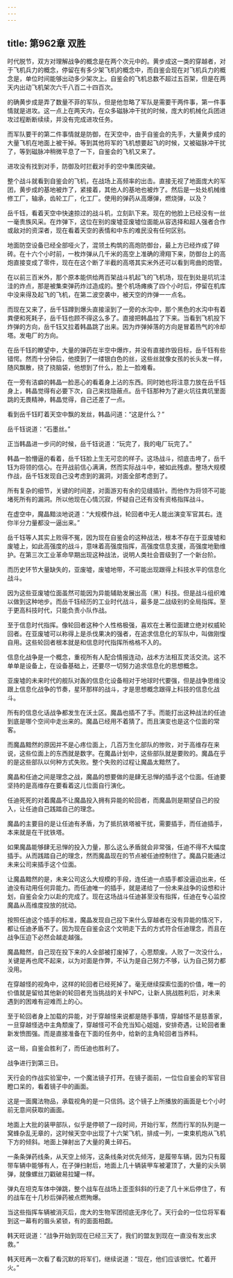 ```yaml
---
---
---
```

title: 第962章 双胜
---



时代脱节，双方对理解战争的概念是在两个次元中的。黄步成这一类的穿越者，对于飞机兵力的概念，停留在有多少架飞机的概念中，而自鉴会现在对飞机兵力的概念是，单位时间能够出动多少架次上。自鉴会的飞机总数不超过五百架，但是在两天内出动飞机架次六千八百二十四百次。

的确黄步成是弄了数量不菲的军队，但是他忽略了军队是需要干两件事，第一件事情就是进攻。这一点上在两天内，在众多磁脉冲干扰的时候，庞大的机械化兵团进攻过程断断续续，并没有完成进攻任务。

而军队要干的第二件事情就是防御，在天空中，由于自鉴会的先手，大量黄步成的大量飞机在地面上被干掉。等到其他将军的飞机想要起飞的时候，又被磁脉冲干扰了，等到磁脉冲稍微平息了一下，自鉴会的飞机又来了。

进攻没有找到对手，防御及时拦截对手的空中集团突破。

整个战斗就看到自鉴会的飞机，在战场上高频率的出击。直接无视了地面庞大的军团，黄步成的基地被炸了，紧接着，其他人的基地也被炸了。然后是一处处机械维修工厂，轴承，齿轮工厂，化工厂。使用的弹药从高爆弹，燃烧弹，以及？

岳千钰，看着天空中快速掠过的战斗机，立刻趴下来。现在的他脸上已经没有一丝一毫贵族风采。在炸弹下，这位在别的废墟亚废墟位面能从容选择和超人强者合作或敌对的资深者，现在看着天空的表情和中东的难民没有任何区别。

地面防空设备已经全部哑火了，混领土构筑的高炮防御台，最上方已经炸成了碎砖。在十六个小时前，一枚炸弹从几千米的高空上准确的滑翔下来，防御台上的高炮直接变成了零件，现在在这个断了半截的高塔其实米外还可以看到弯曲的炮管。

在以前三百米外，那个原本能供给两百架战斗机起飞的飞机场，现在到处是坑坑洼洼的炸点，那是被集束弹药炸过造成的。整个机场瘫痪了四个小时后，停留在机库中没来得及起飞的飞机，在第二波空袭中，被天空的炸弹一一点名。

而现在又来了，岳千钰蹲到爆头直接滚到了一旁的水沟中，那个黑色的水沟中有着粪便和死耗子，岳千钰也顾不得这么多了。直接把韩晶拉了下来。当看到飞机投下炸弹的方向，岳千钰又拉着韩晶跳了出来。因为炸弹掉落的方向是冒着热气的冷却塔。发电厂的方向。

在岳千钰的瞭望中，大量的弹药在半空中爆炸，并没有直接炸毁目标，岳千钰有些错愕。然而十分钟后，他摸到了一缕银白色的丝，这些丝就像女孩的长头发一样，随风飘散，挠了挠脑袋，他想到了什么，脸上一脸难看。

在一旁有洁癖的韩晶一脸恶心的看着身上沾的东西。同时她也将注意力放在岳千钰身上，韩晶觉得有必要下次，自己来找隐蔽点。岳千钰那种为了避火坑往粪坑里面跳的无畏精神，韩晶觉得，自己还差了一点。

看到岳千钰盯着天空中飘的发丝，韩晶问道：“这是什么？”

岳千钰说道：“石墨丝。”

正当韩晶进一步问的时候，岳千钰说道：“玩完了，我的电厂玩完了。”

韩晶一脸懵逼的看着，岳千钰脸上生无可恋的样子。这场战斗，彻底击垮了，岳千钰为将领的信心。在开战前信心满满，然而实际战斗中，被如此残虐。整场大规模作战，岳千钰发现自己没考虑到的漏洞，对面全部考虑到了。

所有复杂的细节，关键的时间差，对面游刃有余的见缝插针。而他作为将领不可能堵死所有的漏洞。所以他现在心情沉寂，怀疑自己还有没有资格指挥战斗。

在虚空中，魔晶黯淡地说道：“大规模作战，轮回者中无人能出演变军官其右。连你半分力量都没一逼出来。”

岳千钰等人其实上败得不冤，因为现在自鉴会的这种战法，根本不存在于亚废墟和废墟上，如此高强度的战斗，意味着高强度指挥，高强度信息支援，高强度地勤维护。在第三次工业革命早期出现这种战法，说明人类社会晋级到了一个新台阶。

而历史环节大量缺失的，亚废墟，废墟地带，不可能出现跟得上科技水平的信息化战斗。

因为这些亚废墟位面虽然可能因为异能辅助发展出高（黑）科技。但是战斗组织难以做到这种地步。而岳千钰经历的工业时代战斗，最多是二战级别的全局指挥。至于更高科技时代，只能负责小队作战。

至于信息时代指挥。像轮回者这种个人性格极强，喜欢在土著位面建立绝对权威轮回者。在亚废墟可以称得上是杀伐果决的强者，在追求信息化的军队中，叫做刚愎自用。这些轮回者根本就是和信息时代指挥所格格不入的。

信息化战争是一个概念，重视所有人配合情报连动，战术方法相互灵活交流。这不单单是设备上，在设备基础上，还要尽一切努力追求信息化的思想概念。

亚废墟的未来时代的舰队对轰的信息化设备相对于地球时代要强，但是战争思维没跟上信息化战争的节奏，星环那样的战斗，才是思想概念跟得上科技的信息化战斗。

所有的信息化话战争都发生在沃土区。魔晶也插不了手。而能打出这种战法的任迪到底是哪个空间中走出来的。魔晶已经用不着猜了。而且演变也是这个位面的常客。

而魔晶黯然的原因并不是心疼位面上，几百万生化部队的惨败，对于高维存在来说，这些位面上的东西就是数字。在魔晶计划中，这些部队就是要败的。魔晶在乎的是这些部队以何种方式失败。整个失败的过程让魔晶太黯然了。

魔晶和任迪之间是理念之战，魔晶的想要做的是肆无忌惮的插手这个位面。任迪要坚持的是高维存在要看着这儿位面自行演化。

任迪死死的对着魔晶不让魔晶投入拥有异能的轮回者，而魔晶则是期望自己的投入，让任迪自己践踏自己的理念。

魔晶的主要目的是让任迪有矛盾，为了抵抗铁塔被干扰，需要插手，而任迪插手，本来就是在干扰铁塔。

如果魔晶能够肆无忌惮的投入力量，那么这么矛盾就会非常强，任迪不得不大幅度插手。从而践踏自己的理念，然而魔晶现在的节点被任迪控制住了。魔晶只能通过未来公司来插手这个位面。

让魔晶黯然的是，未来公司这么大规模的手段，连任迪一点插手都没逼迫出来，任迪没有动用任何异能力。而任迪唯一的插手，就是递给了一份未来战争的设想和计划，自鉴会全力以赴的完成了。现在这场战斗任迪甚至没有指挥，任迪在专心监控魔晶从高维度投放的扰动。

按照任迪这个插手的标准，魔晶发现自己投下来什么穿越者在没有异能的情况下，都让任迪矛盾不了。因为现在自鉴会这个文明走下去的方式符合任迪理念，而且在战争压迫下必然会越走越强。

魔晶黯然，自己现在投下来的人全部被打废掉了，心思颓废。人败了一次没什么，关键是再也爬不起来，以为对面是作弊，不认为是自己努力不够，认为自己努力都没用。

在穿越怪的视角中，这样的轮回者已经死掉了。毫无继续探索位面的价值，唯一的价值就是留给其他新的轮回者充当挑战的关卡NPC，让新人挑战胜利后，对未来遇到的困难有迎难而上的心。

至于轮回者身上加载的异能，对于穿越怪来说都是随手事情，穿越怪不是慈善家，一旦穿越怪选中主角颓废了，穿越怪可不会充当知心姐姐，安排奇遇，让轮回者重新发愤图强。而是直接准备在下面的任务中，给新的主角轮回者当养料。

这一局，自鉴会胜利了，而任迪也胜利了。

战争进行到第三日。

天行会的作战实验室中，一个魔法镜子打开。在镜子面前，一位位自鉴会的军官目瞪口呆的，看着镜子中的画面。

这是一面魔法物品，承载视角的是一只信鸽。这个镜子上所播放的画面是七个小时前无意间获取的画面。

地面上大批的装甲部队，似乎是停顿了一段时间，开始行军，然而行军的队列是一窝蜂杂乱无章的，这时候天空中出现了十六架飞机，排成一列，一束束机炮从飞机下方的倾斜。地面上弹射出了大量的黄土碎石。

一条条弹药线条，从天空上倾泻，这条线条对优先倾泻，是履带车辆，因为只有履带车辆中能够有人，在子弹扫射后，地面上几十辆装甲车被灌顶了，大量的尖头钢弹，就像螺丝刀戳破易拉罐一样。

弹丸在坦克车体中弹跳，整个战车在战场上歪歪斜斜的行走了几十米后停住了，有的战车在十几秒后弹药被点燃殉爆。

当这些指挥车辆被消灭后，庞大的生物军团彻底无序化了。天行会的一位位将军看到这一幕有的眉头紧锁，有的面面相觑。

韩天旺说道：“战争开始到现在已经三天了，我们的盟友到现在一直没有发出求救。”

韩天旺再一次看了看沉默的将军们，继续说道：“现在，他们应该很忙。忙着开火。”